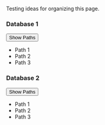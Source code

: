 Testing ideas for organizing this page.


### Database 1
<button type="button" class="btn btn-info" data-bs-toggle="collapse" data-bs-target="#demo0"><i class="bi-calendar3-week-fill"></i> 
Show Paths
</button>
<div id="demo0" class="collapse">
<ul>
  <li>Path 1</li>
  <li>Path 2</li>
  <li>Path 3</li>
</ul>

</div>


### Database 2
<button type="button" class="btn btn-info" data-bs-toggle="collapse" data-bs-target="#demo1"><i class="bi-calendar3-week-fill"></i> 
Show Paths
</button>
<div id="demo1" class="collapse">
<ul>
  <li>Path 1</li>
  <li>Path 2</li>
  <li>Path 3</li>
</ul>

</div>
